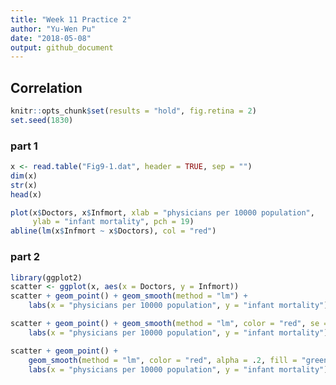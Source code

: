 ```yaml
---
title: "Week 11 Practice 2"
author: "Yu-Wen Pu"
date: "2018-05-08"
output: github_document
---
```


## Correlation

```r
knitr::opts_chunk$set(results = "hold", fig.retina = 2)
set.seed(1830)
```

### part 1

```r
x <- read.table("Fig9-1.dat", header = TRUE, sep = "")
dim(x)
str(x)
head(x)
```

```r
plot(x$Doctors, x$Infmort, xlab = "physicians per 10000 population",
     ylab = "infant mortality", pch = 19)
abline(lm(x$Infmort ~ x$Doctors), col = "red")
```

### part 2

```r
library(ggplot2)
scatter <- ggplot(x, aes(x = Doctors, y = Infmort))
scatter + geom_point() + geom_smooth(method = "lm") +
    labs(x = "physicians per 10000 population", y = "infant mortality")
```

```r
scatter + geom_point() + geom_smooth(method = "lm", color = "red", se = FALSE) +
    labs(x = "physicians per 10000 population", y = "infant mortality")
```

```r
scatter + geom_point() + 
    geom_smooth(method = "lm", color = "red", alpha = .2, fill = "green") +
    labs(x = "physicians per 10000 population", y = "infant mortality")
```
